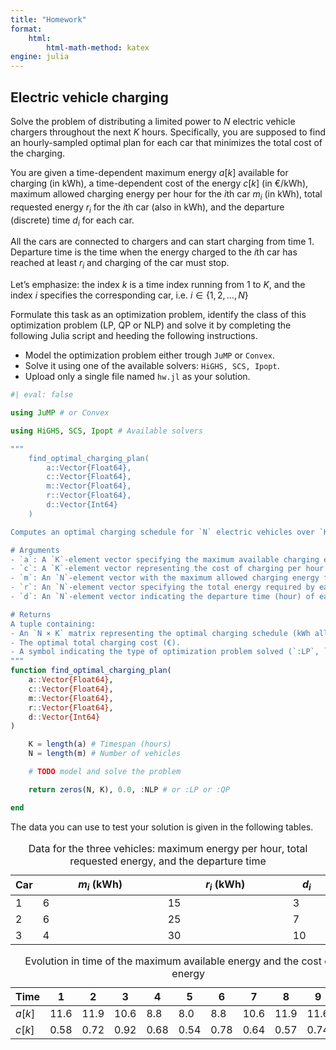 ```yaml
---
title: "Homework"
format:
    html:
        html-math-method: katex
engine: julia
---
```


## Electric vehicle charging

Solve the problem of distributing a limited power to $N$ electric vehicle chargers throughout the next $K$ hours. Specifically, you are supposed to find an hourly-sampled optimal plan for each car that minimizes the total cost of the charging. 

You are given a time-dependent maximum energy $a[k]$ available for charging (in kWh), a time-dependent cost of the energy $c[k]$ (in €/kWh), maximum allowed charging energy per hour for the *i*th car $m_i$ (in kWh), total requested energy $r_i$ for the *i*th car (also in kWh), and the departure (discrete) time $d_i$ for each car. 

All the cars are connected to chargers and can start charging from time 1. Departure time is the time when the energy charged to the *i*th car has reached at least $r_i$ and charging of the car must stop. 

Let's emphasize: the index $k$ is a time index running from 1 to $K$, and the index $i$ specifies the corresponding car, i.e. $i\in\{1,2,\ldots, N\}$

Formulate this task as an optimization problem, identify the class of this optimization problem (LP, QP or NLP) and solve it by completing the following Julia script and heeding the following instructions.

*   Model the optimization problem either trough `JuMP` or `Convex`.
*   Solve it using one of the available solvers: `HiGHS, SCS, Ipopt`.
*   Upload only a single file named `hw.jl` as your solution.

```julia
#| eval: false

using JuMP # or Convex

using HiGHS, SCS, Ipopt # Available solvers

"""
    find_optimal_charging_plan(
        a::Vector{Float64},
        c::Vector{Float64},
        m::Vector{Float64},
        r::Vector{Float64},
        d::Vector{Int64}
    )

Computes an optimal charging schedule for `N` electric vehicles over `K` hours.

# Arguments
- `a`: A `K`-element vector specifying the maximum available charging energy per hour (kWh).
- `c`: A `K`-element vector representing the cost of charging per hour (€/kWh).
- `m`: An `N`-element vector with the maximum allowed charging energy for each vehicle (kWh).
- `r`: An `N`-element vector specifying the total energy required by each vehicle (kWh).
- `d`: An `N`-element vector indicating the departure time (hour) of each vehicle.

# Returns
A tuple containing:
- An `N × K` matrix representing the optimal charging schedule (kWh allocated per vehicle per hour).
- The optimal total charging cost (€).
- A symbol indicating the type of optimization problem solved (`:LP`, `:QP`, or `:NLP`).
"""
function find_optimal_charging_plan(
    a::Vector{Float64},
    c::Vector{Float64},
    m::Vector{Float64},
    r::Vector{Float64},
    d::Vector{Int64}
)

    K = length(a) # Timespan (hours)
    N = length(m) # Number of vehicles

    # TODO model and solve the problem

    return zeros(N, K), 0.0, :NLP # or :LP or :QP

end
```

The data you can use to test your solution is given in the following tables.

| Car | $m_i$ (kWh)   | $r_i$ (kWh)   | $d_i$   |
|-----|------------------------------|------------------------------|---------|
| 1   | 6                            | 15                           | 3       |
| 2   | 6                            | 25                           | 7       |
| 3   | 4                            | 30                           | 10      |

: Data for the three vehicles: maximum energy per hour, total requested energy, and the departure time

| Time | 1    | 2    | 3    | 4    | 5    | 6    | 7    | 8    | 9    | 10   |
|------|------|------|------|------|------|------|------|------|------|------|
| $a[k]$ | 11.6 | 11.9 | 10.6 | 8.8  | 8.0  | 8.8  | 10.6 | 11.9 | 11.6 | 10.0 |
| $c[k]$ | 0.58 | 0.72 | 0.92 | 0.68 | 0.54 | 0.78 | 0.64 | 0.57 | 0.74 | 0.74 |

: Evolution in time of the maximum available energy and the cost of the energy

